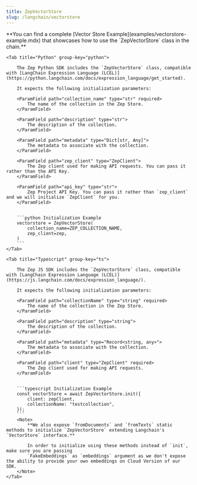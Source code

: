 ```yaml
---
title: ZepVectorStore
slug: /langchain/vectorstore
---
```



<Note>
  **You can find a complete [Vector Store Example](examples/vectorstore-example.mdx) that showcases how to use the
  `ZepVectorStore` class in the chain.**
</Note>

<Tabs group="langchain">

    <Tab title="Python" group-key="python">

        The Zep Python SDK includes the `ZepVectorStore` class, compatible with [LangChain Expression Language (LCEL)](https://python.langchain.com/docs/expression_language/get_started).

        It expects the following initialization parameters:

        <ParamField path="collection_name" type="str" required>
            The name of the collection in the Zep Store.
        </ParamField>

        <ParamField path="description" type="str">
            The description of the collection.
        </ParamField>

        <ParamField path="metadata" type="Dict[str, Any]">
            The metadata to associate with the collection.
        </ParamField>

        <ParamField path="zep_client" type="ZepClient">
            The Zep client used for making API requests. You can pass it rather than the API Key.
        </ParamField>

        <ParamField path="api_key" type="str">
            Zep Project API Key. You can pass it rather than `zep_client` and we will initialize `ZepClient` for you.
        </ParamField>


        ```python Initialization Example
        vectorstore = ZepVectorStore(
            collection_name=ZEP_COLLECTION_NAME,
            zep_client=zep,
        )
        ```
    </Tab>

    <Tab title="Typescript" group-key="ts">

        The Zep JS SDK includes the `ZepVectorStore` class, compatible with [LangChain Expression Language (LCEL)](https://js.langchain.com/docs/expression_language/).

        It expects the following initialization parameters:

        <ParamField path="collectionName" type="string" required>
            The name of the collection in the Zep Store.
        </ParamField>

        <ParamField path="description" type="string">
            The description of the collection.
        </ParamField>

        <ParamField path="metadata" type="Record<string, any>">
            The metadata to associate with the collection.
        </ParamField>

        <ParamField path="client" type="ZepClient" required>
            The Zep client used for making API requests.
        </ParamField>


        ```typescript Initialization Example
        const vectorStore = await ZepVectorStore.init({
            client: zepClient,
            collectionName: "testcollection",
        });
        ```
        <Note>
            **We also expose `fromDocuments` and `fromTexts` static methods to initialize `ZepVectorStore` extending Langchain's `VectorStore` interface.**

            In order to initialize using these methods instead of `init`, make sure you are passing
            `FakeEmbeddings` as `embeddings` argument as we don't expose the ability to provide your own embeddings on Cloud Version of our SDK.
        </Note>
    </Tab>

</Tabs>
